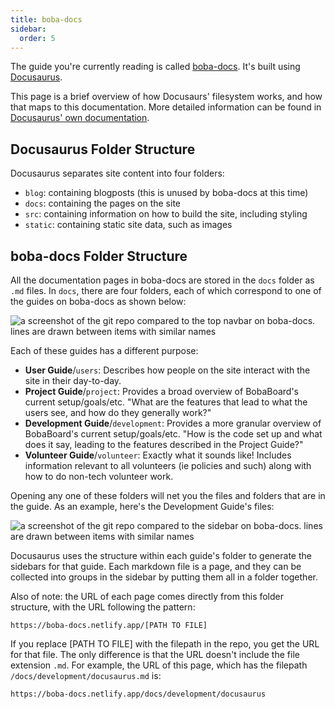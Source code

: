 ```yaml
---
title: boba-docs
sidebar:
  order: 5
---
```


The guide you're currently reading is called
[boba-docs](https://github.com/essential-randomness/boba-docs). It's built using
[Docusaurus](https://docusaurus.io/).

This page is a brief overview of how Docusaurs' filesystem works, and how that
maps to this documentation. More detailed information can be found in
[Docusaurus' own documentation](https://docusaurus.io/docs/).

## Docusaurus Folder Structure

Docusaurus separates site content into four folders:

- `blog`: containing blogposts (this is unused by boba-docs at this time)
- `docs`: containing the pages on the site
- `src`: containing information on how to build the site, including styling
- `static`: containing static site data, such as images

## boba-docs Folder Structure

All the documentation pages in boba-docs are stored in the `docs` folder as `.md`
files. In `docs`, there are four folders, each of which correspond to one of the
guides on boba-docs as shown below:

![a screenshot of the git repo compared to the top navbar on boba-docs. lines are drawn between items with similar names](../../../assets/img/volunteer/bobadocsnav4.jpg)

Each of these guides has a different purpose:

- **User Guide**/`users`: Describes how people on the site interact with the
  site in their day-to-day.
- **Project Guide**/`project`: Provides a broad overview of BobaBoard's current
  setup/goals/etc. "What are the features that lead to what the users see, and
  how do they generally work?"
- **Development Guide**/`development`: Provides a more granular overview of
  BobaBoard's current setup/goals/etc. "How is the code set up and what does it
  say, leading to the features described in the Project Guide?"
- **Volunteer Guide**/`volunteer`: Exactly what it sounds like! Includes
  information relevant to all volunteers (ie policies and such) along with how
  to do non-tech volunteer work.

Opening any one of these folders will net you the files and folders that are in
the guide. As an example, here's the Development Guide's files:

![a screenshot of the git repo compared to the sidebar on boba-docs. lines are drawn between items with similar names](../../../assets/img/volunteer/bobadocsnav2.jpg)

Docusaurus uses the structure within each guide's folder to generate the
sidebars for that guide. Each markdown file is a page, and they can be collected
into groups in the sidebar by putting them all in a folder together.

Also of note: the URL of each page comes directly from this folder structure,
with the URL following the pattern:

```
https://boba-docs.netlify.app/[PATH TO FILE]
```

If you replace \[PATH TO FILE] with the filepath in the repo, you get the URL
for that file. The only difference is that the URL doesn't include the file
extension `.md`. For example, the URL of this page, which has the filepath
`/docs/development/docusaurus.md` is:

```
https://boba-docs.netlify.app/docs/development/docusaurus
```
